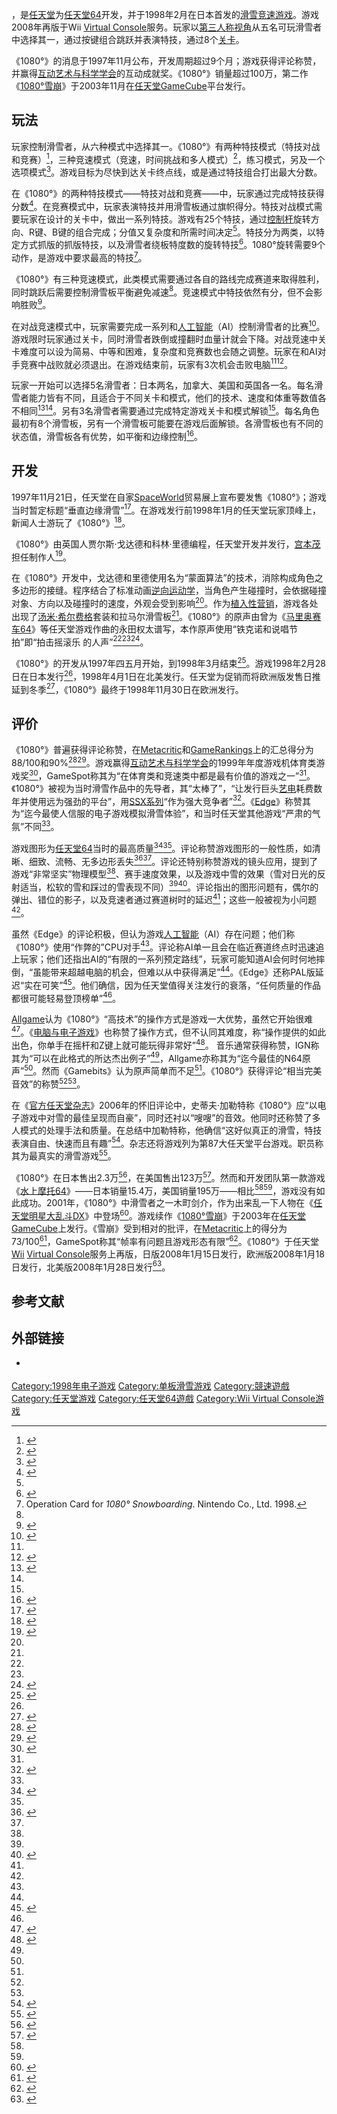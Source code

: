 {{NoteTA
| G1 = Games
}}
{{Infobox video game
| title = 1080°滑雪
| japanese = テン・エイティ スノーボーディング
| english = 1080° Snowboarding
| image = Image:1080snowboardingbox.jpg
| caption=游戏美版封面
| developer=[[任天堂情报开发本部|任天堂情报开发本部]]
| publisher=[[任天堂|任天堂]]
| director={{spml| [[阿部将道|阿部将道]] | 高野充浩<ref>{{cite web | url = https://www.nintendo.co.jp/wii/topics/interview/vol5/03.html | script-title = ja:社長が訊く Wii プロジェクト - Vol.5 『ゼルダの伝説 トワイライトプリンセス』編 | accessdate = 2020-09-07 | publisher = 任天堂 | archive-date = 2020-09-04 | archive-url = https://web.archive.org/web/20200904005411/https://www.nintendo.co.jp/wii/topics/interview/vol5/03.html | dead-url = no }}</ref> }}
| producer= [[宫本茂|宫本茂]]
| programmer = 贾尔斯·戈达德
| artist= 西川佳孝
| series=1080°
| composer=永田权太
| platforms=[[任天堂64|任天堂64]]
| released='''任天堂64'''<br/>{{Vgrelease new|JP|1998年2月28日<ref name="japan">{{cite web |url=http://www.nintendo.co.jp/n01/n64/software/nus_p_ntej/ |title=Official website |accessdate=2007-10-24 |language=ja |publisher=[[Nintendo_of_Japan|Nintendo of Japan]] |archive-date=2007-12-27 |archive-url=https://web.archive.org/web/20071227162549/http://www.nintendo.co.jp/n01/n64/software/nus_p_ntej/ |dead-url=no }}</ref>|NA|1998年3月31日|PAL|1998年10月9日}}'''Virtual Console'''<br>{{Vgrelease new|JP|2008年1月15日|PAL|2008年1月18日|NA|2008年1月28日}}
| genre=[[竞速游戏|竞速]]、极限运动
| modes=[[单人电子游戏|单人]]、[[多人电子游戏|多人]]
}}

{{vgname|1080°滑雪|ja=テン・エイティ スノーボーディング|en=1080° Snowboarding}}，是[[任天堂|任天堂]]为[[任天堂64|任天堂64]]开发，并于1998年2月在日本首发的[[滑雪竞速游戏|滑雪竞速游戏]]。游戏2008年再版于Wii [[Virtual_Console|Virtual Console]]服务。玩家以[[第三人称视角|第三人称视角]]从五名可玩滑雪者中选择其一，通过按键组合跳跃并表演特技，通过8个[[关卡|关卡]]。

《1080°》的消息于1997年11月公布，开发周期超过9个月；游戏获得评论称赞，并赢得[[互动艺术与科学学会|互动艺术与科学学会]]的互动成就奖。《1080°》销量超过100万，第二作《[[1080°雪崩|1080°雪崩]]》于2003年11月在[[任天堂GameCube|任天堂GameCube]]平台发行。

== 玩法 ==

玩家控制滑雪者，从六种模式中选择其一。《1080°》有两种特技模式（特技对战和竞赛）<ref>{{Cite book | title=1080 Snowboarding Instruction Booklet | location=Japan | publisher=Nintendo | year=1998 | pages=15–16}}</ref>，三种竞速模式（竞速，时间挑战和多人模式）<ref>{{Cite book | title=1080 Snowboarding Instruction Booklet | location=Japan | publisher=Nintendo | year=1998 | pages=12–15, 17}}</ref>，练习模式，另及一个选项模式<ref>{{Cite book | title=1080 Snowboarding Instruction Booklet | location=Japan | publisher=Nintendo | year=1998 | pages=4–6}}</ref>。游戏目标为尽快到达关卡终点线，或是通过特技组合打出最大分数。

在《1080°》的两种特技模式——特技对战和竞赛——中，玩家通过完成特技获得分数<ref name="All Overview">{{cite web |url=http://www.allgame.com/game.php?id=7501 |title=1080° Snowboarding |publisher=Allgame |accessdate=2007-05-14 |archive-date=2014-11-14 |archive-url=https://web.archive.org/web/20141114211253/http://www.allgame.com/game.php?id=7501&tab=review |dead-url=no }}</ref>。在竞赛模式中，玩家表演特技并用滑雪板通过旗帜得分。特技对战模式需要玩家在设计的关卡中，做出一系列特技。游戏有25个特技，通过[[任天堂64控制器|控制杆]]旋转方向、R键、B键的组合完成；分值又复杂度和所需时间决定<ref name="All Overview" />。特技分为两类，以特定方式抓版的抓版特技，以及滑雪者绕板特度数的旋转特技<ref name="IGN rev">{{cite web |url=http://ign64.ign.com/articles/152/152225p1.html |title=1080° Snowboarding |accessdate=2007-04-17 |last=Casamassina |first=Matt |authorlink=Matt Casamassina |date=1998-04-02 |publisher=IGN |archive-date=2007-02-05 |archive-url=https://web.archive.org/web/20070205050317/http://ign64.ign.com/articles/152/152225p1.html |dead-url=yes }}</ref>。1080°旋转需要9个动作，是游戏中要求最高的特技<ref name="quick ref">Operation Card for ''1080° Snowboarding''. Nintendo Co., Ltd. 1998.</ref>。

《1080°》有三种竞速模式，此类模式需要通过各自的路线完成赛道来取得胜利，同时跳跃后需要控制滑雪板平衡避免减速<ref name="GameRev" />。竞速模式中特技依然有分，但不会影响胜败<ref name="GameRev">{{cite web |url=http://www.gamerevolution.com/review/n64/1080_snowboarding |title=1080 Snowboarding – N64 |author=Dr_Moo |publisher=Game Revolution |archiveurl=https://web.archive.org/web/20070930184812/http://www.gamerevolution.com/review/n64/1080_snowboarding |archivedate=2007-09-30 |accessdate=2010-08-21 |deadurl=yes }}</ref>。

在对战竞速模式中，玩家需要完成一系列和[[人工智能|人工智能]]（AI）控制滑雪者的比赛<ref>{{Cite book | title=1080 Snowboarding Instruction Booklet | location=Japan | publisher=Nintendo | year=1998 | page=12}}</ref>。游戏限时玩家通过关卡，同时滑雪者跌倒或撞翻时血量计就会下降。对战竞速中关卡难度可以设为简易、中等和困难，复杂度和竞赛数也会随之调整。玩家在和AI对手竞赛中战败就必须退出。在游戏结束前，玩家有3次机会击败电脑<ref name="GameRev" /><ref>{{Cite book | title=1080 Snowboarding Instruction Booklet | location=Japan | publisher=Nintendo | year=1998 | pages=12–13}}</ref>。

玩家一开始可以选择5名滑雪者：日本两名，加拿大、美国和英国各一名。每名滑雪者能力皆有不同，且适合于不同关卡和模式，他们的技术、速度和体重等数值各不相同<ref>{{cite web |url=http://www.g4tv.com/techtvvault/features/10388/1080_Snowboarding_n64.html |title=1080 Snowboarding (n64) |date=1999-04-20 |publisher=G4 |accessdate=2007-05-14 |archive-date=2007-09-29 |archive-url=https://web.archive.org/web/20070929111053/http://www.g4tv.com/techtvvault/features/10388/1080_Snowboarding_n64.html |dead-url=yes }}</ref><ref name="Prima Guide" />。另有3名滑雪者需要通过完成特定游戏关卡和模式解锁<ref name="Prima Guide" />。每名角色最初有8个滑雪板，另有一个滑雪板可能要在游戏后面解锁。各滑雪板也有不同的状态值，滑雪板各有优势，如平衡和边缘控制<ref name="Prima Guide">{{cite web |url=http://guidesarchive.ign.com/guides/2225/ |publisher=Prima Games |title=1080° Snowboarding |date=1999-12-09 |accessdate=2007-06-03 |archive-date=2007-08-08 |archive-url=https://web.archive.org/web/20070808155726/http://guidesarchive.ign.com/guides/2225/ |dead-url=yes }}</ref>。

== 开发 ==

1997年11月21日，任天堂在自家[[SpaceWorld|SpaceWorld]]贸易展上宣布要发售《1080°》；游戏当时暂定标题“垂直边缘滑雪”<ref name="Announced">{{cite web |url=http://ign64.ign.com/articles/061/061481p1.html |title=Head for the Slopes |publisher=IGN |author=IGN Staff |date=1997-11-21 |accessdate=2007-05-15 |archive-date=2007-09-15 |archive-url=https://web.archive.org/web/20070915030935/http://ign64.ign.com/articles/061/061481p1.html |dead-url=yes }}</ref>。在游戏发行前1998年1月的任天堂玩家顶峰上，新闻人士游玩了《1080°》<ref>{{cite web |url=http://ign64.ign.com/articles/061/061751p1.html |title=1080 Shreds the Competition |publisher=IGN |author=IGN Staff |date=1998-01-30 |accessdate=2007-05-15 |archive-date=2007-09-14 |archive-url=https://web.archive.org/web/20070914085730/http://ign64.ign.com/articles/061/061751p1.html |dead-url=yes }}</ref>。

《1080°》由英国人贾尔斯·戈达德和科林·里德编程，任天堂开发并发行，[[宫本茂|宫本茂]]担任制作人<ref name="credits">{{cite video game |title=1080° Snowboarding |developer=[[Nintendo_Entertainment_Analysis_and_Development|Nintendo Entertainment Analysis and Development]] |publisher=[[Nintendo_of_America,_Inc.|Nintendo of America, Inc.]] |date=1998-04-01 |scene=staff credits}}</ref>。

在《1080°》开发中，戈达德和里德使用名为“蒙面算法”的技术，消除构成角色之多边形的接缝。程序结合了标准动画[[逆向运动学|逆向运动学]]，当角色产生碰撞时，会依据碰撞对象、方向以及碰撞时的速度，外观会受到影响<ref name="interview" />。作为[[植入性营销|植入性营销]]，游戏各处出现了[[汤米·希尔费格|汤米·希尔费格]]套装和拉马尔滑雪板<ref name="IGN rev" />。《1080°》的原声由曾为《[[马里奥赛车64|马里奥赛车64]]》等任天堂游戏作曲的永田权太谱写，本作原声使用“铁克诺和说唱节拍”即“拍击摇滚乐<!-- , foozed-out -->的人声”<ref name="IGN rev" /><ref name="credits" /><ref>{{cite web |url=http://www.gamespot.com/n64/driving/mariokart64/tech_info.html |title=Mario Kart 64 Tech Info |publisher=[[GameSpot|GameSpot]] |accessdate=2007-05-16 |deadurl=yes |archiveurl=https://web.archive.org/web/20070930012251/http://www.gamespot.com/n64/driving/mariokart64/tech_info.html |archivedate=2007-09-30 }}</ref>。

《1080°》的开发从1997年四五月开始，到1998年3月结束<ref name="interview">{{cite web |url=http://ign64.ign.com/articles/061/061947p1.html |publisher=IGN |title=1080 Snowboarding Interview |author=IGN Staff |date=1998-03-19 |accessdate=2007-04-20 |archiveurl=https://web.archive.org/web/20070525202704/http://ign64.ign.com/articles/061/061947p1.html |archivedate=2007-05-25 |deadurl=yes }}</ref>。游戏1998年2月28日在日本发行<ref name="japan" />，1998年4月1日在北美发行。任天堂为促销而将欧洲版发售日推延到冬季<ref>{{cite web |url=http://ign64.ign.com/articles/062/062006p1.html |title=1080 Delayed in Europe |publisher=IGN |author=IGN Staff |date=1998-03-26 |accessdate=2007-05-15 |archive-date=2007-07-09 |archive-url=https://web.archive.org/web/20070709175056/http://ign64.ign.com/articles/062/062006p1.html |dead-url=yes }}</ref>，《1080°》最终于1998年11月30日在欧洲发行。

== 评价 ==

{{Video game reviews
| GR = 90%<ref name="GameRankings" />
| MC = 88/100<ref name="MetaCritic" />
| Allgame = {{Rating|4.5|5}}<ref name="All Game Rev" />
| Edge = 8/10<ref>{{cite web |url=http://www.edge-online.co.uk/edgedb/search.php?gamename=1080 |title=1080º SNOWBOARDING |publisher=[[Edge_(magazine)|Edge]] |archiveurl=https://web.archive.org/web/20070927234219/http://www.edge-online.co.uk/edgedb/search.php?gamename=1080 |archivedate=2007-09-27 |accessdate=2010-08-21 |deadurl=yes }}</ref>
| GameRev = B+<ref name="GameRev" />
| GamePro = {{Rating|5|5}}<ref name="Gamepro">{{cite web |url=http://www.gamepro.com/article/reviews/183/1080-snowboarding/ |title=Review: 1080 Snowboarding |author=AIRHENDRIX |date=2004-04-23 |accessdate=2007-05-20 |publisher=[[GamePro|GamePro]] |archiveurl=https://web.archive.org/web/20090209043555/http://www.gamepro.com/article/reviews/183/1080-snowboarding/ |archivedate=2009-02-09 |deadurl=yes }}</ref>
| GSpot = 8.6/10<ref name="GameSpot review" />
| IGN = 8.6/10<ref name="IGN rev" />
| rev1 = [[Gaming_Target|Gaming Target]]
| rev1Score = 8.4/10<ref name="GamingTarget">{{cite web |url=http://www.gamingtarget.com/article.php?artid=1007 |title=1080° Snowboarding |author=Matt Swider |date=2000-06-22 |accessdate=2011-04-07 |publisher=[[Gaming_Target|Gaming Target]] |archive-date=2010-08-04 |archive-url=https://web.archive.org/web/20100804082045/http://www.gamingtarget.com/article.php?artid=1007 |dead-url=no }}</ref>
| rev2 = Gamebits
| rev2Score = 8.2/10<ref name="Gamebits" />
}}

《1080°》普遍获得评论称赞，在[[Metacritic|Metacritic]]和[[GameRankings|GameRankings]]上的汇总得分为88/100和90%<ref name="GameRankings">{{cite web |url=http://www.gamerankings.com/n64/196500-1080-teneighty-snowboarding/index.html |title=1080 Snowboarding |publisher=[[Game_Rankings|Game Rankings]] |accessdate=2007-04-17 |archive-date=2009-03-17 |archive-url=https://web.archive.org/web/20090317055939/http://www.gamerankings.com/n64/196500-1080-teneighty-snowboarding/index.html |dead-url=no }}</ref><ref name="MetaCritic">{{cite web |url=http://www.metacritic.com/games/platforms/n64/1080snowboarding |title=1080° Snowboarding |publisher=[[Metacritic|Metacritic]] |archiveurl=https://web.archive.org/web/20080624073046/http://www.metacritic.com/games/platforms/n64/1080snowboarding |archivedate=2008-06-24 |accessdate=2010-08-21 |deadurl=yes }}</ref>。游戏赢得[[互动艺术与科学学会|互动艺术与科学学会]]的1999年年度游戏机体育类游戏奖<ref name="Award">{{cite web |url=http://www.interactive.org/awards/award_category_details.asp?idAward=1999&idGameAwardType=57 |title=Console Sports Game of the Year |publisher=Academy of Interactive Arts & Sciences |accessdate=2011-06-01 |archiveurl=https://web.archive.org/web/20080307095258/http://www.interactive.org/awards.php?winners&year=1999&cat=199925 |archivedate=2008-03-07 |deadurl=yes }}</ref>，GameSpot称其为“在体育类和竞速类中都是最有价值的游戏之一”<ref name="GameSpot review" />。《1080°》被视为当时滑雪作品中的先导者，其“太棒了”，“让发行巨头[[艺电|艺电]]耗费数年并使用远为强劲的平台”，用[[SSX系列|SSX系列]]“作为强大竞争者”<ref>{{cite web |url=http://cube.ign.com/articles/442/442561p1.html |title=1080: Avalanche |publisher=IGN |accessdate=2007-05-16 |last=Casamassina |first=Matt |date=2003-12-01 |archive-date=2007-07-06 |archive-url=https://web.archive.org/web/20070706140058/http://cube.ign.com/articles/442/442561p1.html |dead-url=no }}</ref>。《[[Edge_(杂志)|Edge]]》称赞其为“迄今最使人信服的电子游戏模拟滑雪体验”，和当时任天堂其他游戏“严肃的气氛”不同<ref name="Edge Review" />。

游戏图形为[[任天堂64|任天堂64]]当时的最高质量<ref name="Edge Review">{{Cite news |title =1080° Snowboarding |periodical=[[Edge_(magazine)|Edge]] |publisher = [[Future_Publishing|Future Publishing]] |pages = 86–88 |date = April 1998 | issue=57}}</ref><ref name="CVG" />。评论称赞游戏图形的一般性质，如清晰、细致、流畅、无多边形丢失<ref name="GameSpot review">{{cite web |url=http://www.gamespot.com/n64/sports/1080snowboarding/review.html |title=1080:TenEighty Snowboarding |accessdate=2007-04-17 |last=Smith |first=Josh |date=1998-05-25 |publisher=[[GameSpot|GameSpot]] |archiveurl=https://web.archive.org/web/20070517051036/http://www.gamespot.com/n64/sports/1080snowboarding/review.html |archivedate=2007-05-17 |deadurl=yes }}</ref><ref name="Gamebits" />。评论还特别称赞游戏的镜头应用，提到了游戏“非常坚实”物理模型<ref name="GameSpot review" />、赛手速度效果，以及游戏中雪的效果（雪对日光的反射适当，松软的雪和踩过的雪表现不同）<ref name="IGN rev" /><ref name="Gamebits">{{cite web |url=http://www.gamebits.net/n64/teneight/ |title=1080 SNOWBOARDING |accessdate=2007-04-17 |last=Gagne |first=Ken |date=1998-05-11 |publisher=Gamebits |archive-date=2007-12-25 |archive-url=https://web.archive.org/web/20071225182432/http://www.gamebits.net/n64/teneight/ |dead-url=yes }}</ref>。评论指出的图形问题有，偶尔的弹出、错位的影子，以及竞速者通过赛道树时的延迟<ref name="IGN rev" />；这些一般被视为小问题<ref name="GameSpot review" />。

虽然《Edge》的评论积极，但认为游戏[[人工智能|人工智能]]（AI）存在问题；他们称《1080°》使用“作弊的”CPU对手<ref name="Edge Review" />。评论称AI单一且会在临近赛道终点时迅速追上玩家；他们还指出AI的“有限的一系列预定路线”，玩家可能知道AI会何时何地摔倒，“虽能带来超越电脑的机会，但难以从中获得满足”<ref name="Edge Review" />。《Edge》还称PAL版延迟“实在可笑”<ref name="PAL Edge Review">{{Cite news |title =1080° Snowboarding |periodical=[[Edge_(magazine)|Edge]] |publisher = [[Future_Publishing|Future Publishing]] |page = 96 |date = September 1998 | issue=62}}</ref>。他们确信，因为任天堂值得关注发行的衰落，“任何质量的作品都很可能轻易登顶榜单”<ref name="PAL Edge Review" />。

[[Allgame|Allgame]]认为《1080°》“高技术”的操作方式是游戏一大优势，虽然它开始很难<ref name="All Game Rev">{{cite web |url=http://www.allgame.com/game.php?id=7501 |title=1080° Snowboarding |accessdate=2007-04-17 |last=Sackenheim |first=Shawn |publisher=[[Allgame|Allgame]] |archive-date=2014-11-14 |archive-url=https://web.archive.org/web/20141114211253/http://www.allgame.com/game.php?id=7501&tab=review |dead-url=no }}</ref>。《[[电脑与电子游戏|电脑与电子游戏]]》也称赞了操作方式，但不认同其难度，称“操作提供的如此出色，你单手在摇杆和Z键上就可能玩得非常好”<ref name="CVG">{{cite web|url=http://www.computerandvideogames.com/8317/reviews/1080-snowboarding-review/ |title=1080 Snowboarding |date=2001-08-15 |first=Alex |last=Constantides |accessdate=2007-12-26 |publisher=Computer and Video Games |deadurl=yes |archiveurl=https://web.archive.org/web/20120225201756/http://www.computerandvideogames.com/8317/reviews/1080-snowboarding-review/ |archivedate=2012-02-25 }}</ref>。<!-- GameSpot called the game's control "thoroughly involving" and said that "the crouch move alone – which makes for supertight turns – makes this fun to play"<ref name="GameSpot review" />。 -->音乐通常获得称赞，IGN称其为“可以在此格式的所达杰出例子”<ref name="IGN rev" />，Allgame亦称其为“迄今最佳的N64原声”<ref name="All Game Rev" />。然而《Gamebits》认为原声简单而不足<ref name="Gamebits" />。《1080°》获得评论“相当完美音效”的称赞<ref name="All Game Rev" /><ref name="Gamebits" />。

在《[[官方任天堂杂志|官方任天堂杂志]]》2006年的怀旧评论中，史蒂夫·加勒特称《1080°》应“以电子游戏中对雪的最佳呈现而自豪”，同时还衬以“嗖嗖”的音效。他同时还称赞了多人模式的处理手法和质量。在总结中加勒特称，他确信“这好似真正的滑雪，特技表演自由、快速而且有趣”<ref name="retrospective">{{cite news |last=Jarratt |first=Steve |date=May 2006|work=Official Nintendo Magazine |title=What do you mean, you've never played 1080° Snowboarding |page=19 }}</ref>。杂志还将游戏列为第87大任天堂平台游戏。职员称其为最真实的滑雪游戏<ref>{{cite web |title=Nintendo Feature: 100 Best Nintendo Games: Part One |url=http://www.officialnintendomagazine.co.uk/7188/features/100-best-nintendo-games-part-one/ |work=[[Official_Nintendo_Magazine|Official Nintendo Magazine]] |last=East |first=Tom |date=2009-02-17 |accessdate=2013-12-05 |deadurl=yes |archiveurl=https://web.archive.org/web/20131102063247/http://www.officialnintendomagazine.co.uk/7188/features/100-best-nintendo-games-part-one/ |archivedate=2013-11-02 }}</ref>。

《1080°》在日本售出2.3万<ref name="japansales">{{cite web |url=http://www.japan-gamecharts.com/n64.php |title=Nintendo 64 Japanese Ranking |publisher=Japan Game Charts |accessdate=2011-07-01 |archiveurl=https://web.archive.org/web/20090503110049/http://www.japan-gamecharts.com/n64.php |archivedate=2009-05-03 |deadurl=yes }}</ref>，在美国售出123万<ref name="magicbox">{{cite web |url=http://www.the-magicbox.com/Chart-USPlatinum.shtml |title=US Platinum Videogame Chart |accessdate=2007-04-17 |publisher=The Magic Box |archiveurl=https://web.archive.org/web/20070106203333/http://www.the-magicbox.com/Chart-USPlatinum.shtml |archivedate=2007-01-06 |deadurl=yes }}</ref>。然而和开发团队第一款游戏《[[水上摩托64|水上摩托64]]》——日本销量15.4万，美国销量195万——相比<ref name="japansales" /><ref name="magicbox" />，游戏没有如此成功。2001年，《1080°》中滑雪者之一木町剑介，作为出来乱一下人物在《[[任天堂明星大乱斗DX|任天堂明星大乱斗DX]]》中登场<ref>{{cite web |url=http://cube.gamespy.com/gamecube/super-smash-bros-melee/guide/page_54.html |title=Text List |work=Super Smash Bros Arena |publisher=Gamespy |accessdate=2011-06-01 |archiveurl=https://web.archive.org/web/20080704141857/http://cube.gamespy.com/gamecube/super-smash-bros-melee/guide/page_54.html |archivedate=2008-07-04 |deadurl=yes }}</ref>。游戏续作《[[1080°雪崩|1080°雪崩]]》于2003年在[[任天堂GameCube|任天堂GameCube]]上发行。《雪崩》受到相对的批评，在[[Metacritic|Metacritic]]上的得分为73/100<ref>{{cite web |url=http://www.metacritic.com/games/platforms/gamecube/1080avalanche/ |title=1080° Avalanche |publisher=[[Metacritic|Metacritic]] |archiveurl=https://web.archive.org/web/20080516145503/http://www.metacritic.com/games/platforms/gamecube/1080avalanche/ |archivedate=2008-05-16 |accessdate=2010-08-21 |deadurl=yes }}</ref>，GameSpot称其“帧率有问题且游戏形态有限”<ref name="Gamespot Ava">{{cite web |url=http://www.gamespot.com/reviews/1080-avalanche-review/1900-6085005 |title=1080 Avalanche |publisher=[[GameSpot|GameSpot]] |first=Greg |last=Kasavin |authorlink=Greg Kasavin |date=2003-12-03 |accessdate=2007-04-17 |deadurl=yes |archiveurl=https://web.archive.org/web/20160109125332/http://www.gamespot.com/reviews/1080-avalanche-review/1900-6085005/ |archivedate=2016-01-09 }}</ref>。《1080°》于任天堂[[Wii|Wii]] [[Virtual_Console|Virtual Console]]服务上再版，日版2008年1月15日发行，欧洲版2008年1月18日发行，北美版2008年1月28日发行<ref>{{cite web |url=http://www.nintendo.co.jp/wii/vc/lineup.html |title=Virtual Console |publisher=Nintendo |accessdate=2008-01-12 |archiveurl=https://web.archive.org/web/20120809062156/http://www.nintendo.co.jp/wii/vc/lineup.html |archivedate=2012-08-09 |deadurl=yes }}</ref>。

== 参考文献 ==
{{reflist|2}}

== 外部链接 ==
* {{Official website|http://www.nintendo.co.jp/n01/n64/software/nus_p_ntej/}} {{ja icon}}

{{DEFAULTSORT:1080 degree Snowboarding}}
[[Category:1998年电子游戏|Category:1998年电子游戏]]
[[Category:单板滑雪游戏|Category:单板滑雪游戏]]
[[Category:競速遊戲|Category:競速遊戲]]
[[Category:任天堂游戏|Category:任天堂游戏]]
[[Category:任天堂64遊戲|Category:任天堂64遊戲]]
[[Category:Wii_Virtual_Console游戏|Category:Wii Virtual Console游戏]]
